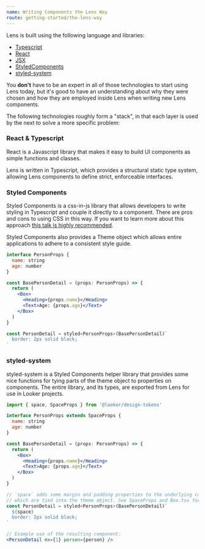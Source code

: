 ```yaml
---
name: Writing Components the Lens Way
route: getting-started/the-lens-way
---
```


Lens is built using the following language and libraries:

- [Typescript](https://www.typescriptlang.org/)
- [React](https://reactjs.org/)
- [JSX](https://reactjs.org/docs/introducing-jsx.html)
- [StyledComponents](https://www.styled-components.com/)
- [styled-system](https://github.com/jxnblk/styled-system)

You **don't** have to be an expert in all of those technologies to start using Lens today, but it's good to have an understanding about why they were chosen and how they are employed inside Lens when writing new Lens components.

The following technologies roughly form a "stack", in that each layer is used by the next to solve a more specific problem:

### React & Typescript

React is a Javascript library that makes it easy to build UI components as simple functions and classes.

Lens is written in Typescript, which provides a structural static type system, allowing Lens components to define strict, enforceable interfaces.

### Styled Components

Styled Components is a css-in-js library that allows developers to write styling in Typescript and couple it directly to a component. There are pros and cons to using CSS in this way. If you want to learn more about this approach [this talk is highly recommended](https://speakerdeck.com/vjeux/react-css-in-js).

Styled Components also provides a Theme object which allows entire applications to adhere to a consistent style guide.

```jsx static
interface PersonProps {
  name: string
  age: number
}

const BasePersonDetail = (props: PersonProps) => {
  return (
    <Box>
      <Heading>{props.name}</Heading>
      <Text>Age: {props.age}</Text>
    </Box>
  )
}

const PersonDetail = styled<PersonProps>(BasePersonDetail)`
  border: 2px solid black;
`
```

### styled-system

styled-system is a Styled Components helper library that provides some nice functions for tying parts of the theme object to properties on components. The entire library, and its types, are exported from Lens for use in Looker projects.

```jsx static
import { space, SpaceProps } from '@looker/design-tokens'

interface PersonProps extends SpaceProps {
  name: string
  age: number
}

const BasePersonDetail = (props: PersonProps) => {
  return (
    <Box>
      <Heading>{props.name}</Heading>
      <Text>Age: {props.age}</Text>
    </Box>
  )
}

// `space` adds some margin and padding properties to the underlying component
// which are tied into the theme object. See SpaceProps and Box.tsx for good examples.
const PersonDetail = styled<PersonProps>(BasePersonDetail)`
  ${space}
  border: 2px solid black;
`

// Example use of the resulting component:
<PersonDetail mx={1} person={person} />
```
